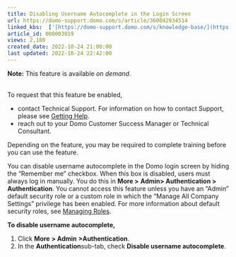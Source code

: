```yaml
---
title: Disabling Username Autocomplete in the Login Screen
url: https://domo-support.domo.com/s/article/360042934514
linked_kbs:  ['[https://domo-support.domo.com/s/knowledge-base/](https://domo-support.domo.com/s/knowledge-base/)', '[https://domo-support.domo.com/s/](https://domo-support.domo.com/s/)', '[https://domo-support.domo.com/s/topic/0TO5w000000ZamlGAC](https://domo-support.domo.com/s/topic/0TO5w000000ZamlGAC)', '[https://domo-support.domo.com/s/topic/0TO5w000000ZandGAC](https://domo-support.domo.com/s/topic/0TO5w000000ZandGAC)', '[https://domo-support.domo.com/s/article/360042922874](https://domo-support.domo.com/s/article/360042922874)', '[https://domo-support.domo.com/s/article/360043438973](https://domo-support.domo.com/s/article/360043438973)', '[https://domo-support.domo.com/s/article/360042934514](https://domo-support.domo.com/s/article/360042934514)', '[https://domo-support.domo.com/s/topic/0TO5w000000ZandGAC/domo-security-options](https://domo-support.domo.com/s/topic/0TO5w000000ZandGAC/domo-security-options)', '[https://domo-support.domo.com/s/article/360043429933](https://domo-support.domo.com/s/article/360043429933)', '[https://domo-support.domo.com/s/article/360043429953](https://domo-support.domo.com/s/article/360043429953)', '[https://domo-support.domo.com/s/article/360042925494](https://domo-support.domo.com/s/article/360042925494)', '[https://domo-support.domo.com/s/article/360043429913](https://domo-support.domo.com/s/article/360043429913)', '[https://domo-support.domo.com/s/article/4408174643607](https://domo-support.domo.com/s/article/4408174643607)', '[https://domo-support.domo.com/s/login/](https://domo-support.domo.com/s/login/)']
article_id: 000003019
views: 2,180
created_date: 2022-10-24 21:00:00
last updated: 2022-10-24 22:42:00
---
```






 


**Note:** This feature is available *on demand.*  
 


To request that this feature be enabled,


* contact Technical Support. For information on how to contact Support, please see [Getting Help](/s/article/360042922874).
* reach out to your Domo Customer Success Manager or Technical Consultant.


Depending on the feature, you may be required to complete training before you can use the feature.






You can disable username autocomplete in the Domo login screen by hiding the "Remember me" checkbox. When this box is disabled, users must always log in manually. You do this in **More >** **Admin****> Authentication > Authentication**. You cannot access this feature unless you have an "Admin" default security role or a custom role in which the "Manage All Company Settings" privilege has been enabled. For more information about default security roles, see [Managing Roles](/s/article/360043438973 "Security Role Reference").


**To disable username autocomplete,**


1. Click **More** **> Admin** **>****Authentication**.
2. In the **Authentication**sub-tab, check **Disable username autocomplete**.
